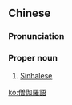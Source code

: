 {{also|僧伽罗语}}
==Chinese==
{{zh-forms|s=僧伽罗语|type=31}}

===Pronunciation===
{{zh-pron
|m=Sēngjiāluóyǔ
|cat=pn
}}

===Proper noun===
{{zh-proper noun}}

# [[Sinhalese]]

{{zh-cat|Languages}}

[[ko:僧伽羅語]]